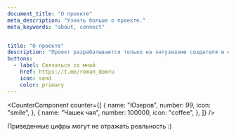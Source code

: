 ```yaml
---
document_title: "О проекте"
meta_description: "Узнать больше о проекте."
meta_keywords: "about, connect"


title: "О проекте"
description: "Проект разрабатывается только на энтузиазме создателя и его юзеров. Исходя из повседневных проблем создаются их эффективные и оптимизированные решения."
buttons:
  - label: Связаться со мной
    href: https://t.me/roman_domru
    icon: send
    color: primary
---
```


<CounterComponent
  counter={[
    {
      name: "Юзеров",
      number: 99,
      icon: "smile",
    },
    {
      name: "Чашек чая",
      number: 100000,
      icon: "coffee",
    },
  ]}
/>

<p class="text-text-disabled text-sm text-center mt-4">Приведенные цифры могут не отражать реальность :)</p>
<br/>

